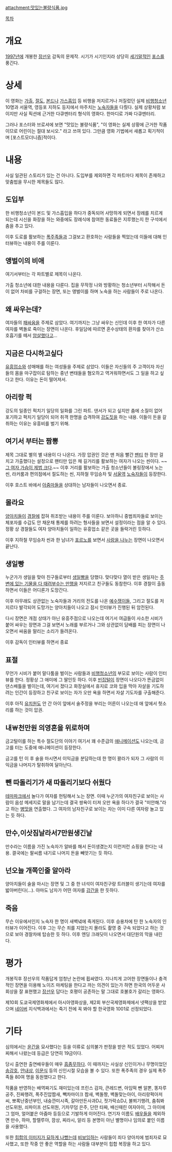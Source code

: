 attachment:맛있는불량식품.jpg

[[목차]]

= 개요 =
[[1997년]]에 개봉한 [[장선우]] 감독의 문제작. 시기가 시기인지라 상당히 [[세기말]]적인 [[포스]]를 풍긴다.

= 상세 =
이 영화는 [[가출]], [[절도]], [[본드]]나 [[가스]]흡입 등 비행을 저지르거나 저질렀던 실제 [[비행청소년]] 10명과 서울역, 영등포 지하도 등지에서 마주치는 [[노숙자]]들을 다뤘다. 실제 상황처럼 보이지만 사실 픽션에 근거한 다큐멘터리 형식의 영화다. 한마디로 가짜 다큐멘터리.

그러나 포스터와 브로셔에 보면 "맛있는 불량식품", "이 영화는 실제 상황에 근거한 작품이므로 어린이는 절대 보시오." 라고 쓰여 있다. 그만큼 영화 기법에서 새롭고 획기적이며 [포스트모더니즘]적이다.

= 내용 =
사실 일관된 스토리가 있는 건 아니다. 도입부를 제외하면 각 파트마다 제목이 존재하고 맞춤법을 무시한 제목들도 많다.

== 도입부 ==
한 비행청소년이 본드 및 가스흡입을 하다가 중독되어 사망하게 되면서 장례를 치르게 되는데 시신을 화장을 하는 와중에도 장례식에 참여한 동료들은 지루했는지 한 구석에서 춤을 추고 있다.

이후 도로를 활보하는 [[폭주족]]들과 그걸보고 환호하는 사람들을 찍었는데 이들에 대해 인터뷰하는 내용이 주를 이룬다.

== 앵벌이의 비애 ==
여기서부터는 각 파트별로 제목이 나온다.

가출 청소년에 대한 내용을 다룬다. 집을 무작정 나와 방황하는 청소년부터 시작해서 돈이 없어 차비를 구걸하는 장면, 또는 앵벌이를 하며 노숙을 하는 사람들이 주로 나온다.

== 왜 싸우는데? ==
여자들의 [[패싸움]]을 주제로 삼았다. 여기까지는 그냥 싸우는 신인데 이후 한 여자가 다른 여자를 벽돌로 죽이는 장면이 나온다. 후일담에 따르면 혼수상태의 환자를 찾아가 산소호흡기를 떼서 [[암살]]했다고...

== 지금은 다시하고싶다 ==
[[유흥업소]]와 성매매를 하는 여성들을 주제로 삼았다. 이들은 자신들의 주 고객이자 자신들의 몸을 마구잡이로 탐하는 중년 변태들을 혐오하고 역겨워하면서도 그 일을 하고 싶다고 한다. 이유는 돈이 떨어져서.

== 아리랑 퍽 ==
강도의 일종인 퍽치기 일당의 일화를 그린 파트. 댄서가 되고 싶지만 춤에 소질이 없어 포기하고 퍽치기 일당이 되어 취객 한명을 습격하여 [[강도]]짓을 하는 내용. 이들이 돈을 갈취하는 이유는 유흥비를 벌기 위해.

== 여기서 부터는 짬뽕 ==
제목 그대로 별의 별 내용이 다 나온다. 가장 압권인 것은 맨 처음 빨간 [[팬티]] 한 장만 걸치고 가출했다는 설정으로 팬티만 입은 채 길거리를 활보하는 여자가 나오는 씬이다. ~~[[거유|그 여자 가슴이 제법 크다]].~~ 이후 거리를 활보하는 가출 청소년들이 볼링장에서 노는 씬, 라커룸과 편의점에서 절도하는 씬, 지하철 무임승차 및 [[서울역]] [[노숙자]]들이 등장한다.

이후 호스트 바에서 [[아줌마]]들을 상대하는 남자들이 나오면서 종료.

== 몰라요 ==
[[양아치]]들이 [[경찰]]에 잡혀 취조받는 내용이 주를 이룬다. 보아하니 중범죄자들로 보이는 체포자를 수갑도 안 채운채 통제를 하려는 형사들을 보면서 설정이라는 점을 알 수 있다. 정황 상 경찰들도 여자 양아치들이 일하는 유흥업소 같은 곳을 들락거린 듯하다.

이후 지하철 무임승차 씬과 한 남녀가 [[포르노]]를 보면서 [[펠라치오|사랑을 나누는]] 장면이 나오면서 끝난다.

== 생일빵 ==
누군가가 생일을 맞아 친구들로부터 [[생일빵]]을 당했다. 맞다맞다 열이 받은 생일자는 [[손괴|주변에 있는 기물을 다 때려부수는 만행]]을 저지르고 친구들도 동참한다. 이후 경찰이 출동하면서 이들은 어디론가 도망간다.

이후 아무래도 상관없는 노숙자들과 거리의 전도를 나온 [[예수쟁이]]들, 그리고 절도를 저지르다 발각되어 도망가는 양아치들이 나오고 잠시 인터뷰가 진행된 뒤 암전된다.

다시 장면은 개점 상태가 아닌 유흥주점으로 나오는데 여기서 여급들이 사소한 시비가 붙어 싸우는 장면과 그걸 보면서 노래를 부르거나 그와 상관없이 담배를 피는 장면이 나오면서 싸움을 말리는 소리가 들려온다.

이후 감독이 인터뷰를 하면서 종료

== 표절 ==
무언가 시비가 붙어 말다툼을 벌이는 사람들과 [[비행청소년]]의 부모로 보이는 사람이 인터뷰를 한다. 정황상 그 애미에 그 딸인듯 하다. 이후 [[빈집털이]] 장면이 나오다가 뜬금없이 댄스배틀을 벌이는데, 여기서 졌다고 화장실에서 휴지로 코와 입을 막아 자살을 기도하려는 인간이 등장하고 친구로 보이는 자가 오만 욕을 하면서 자살 기도자를 구출해준다.

이후 아직 [[유치원]]도 안 간 아이 앞에서 술주정을 부리는 어른이 나오는데 애 앞에서 헛소리를 하는 것이 압권.

== 내￦천만원 의영혼을 위로하며 ==
금고털이를 하는 특수 절도단의 이야기 여기서 꽤 수준급의 [[애니메이션]]도 나오는데, 금고를 터는 도중에 애니메이션이 등장한다. 

금고를 턴 이 후 술을 마시면서 이익금을 분담하는데 한 명이 꽐라가 되자 그 사람의 이익금을 나머지가 탈취하여 달아난다.

== 뺀 따돌리기가 새 따돌리기보다 쉬웠다 ==
[[테마파크]]에서 놀다가 여자를 헌팅해서 노는 장면. 이때 누군가의 여자친구로 보이는 사람이 음성 메세지로 말을 남기는데 결국 쌍욕이 터져 오만 욕을 하다가 결국 "미안해."라고 하는 [[병맛]]을 연출했다. 그 여자의 남자친구로 보이는 자는 이미 다른 여자랑 놀고 있는 듯 하다.

== 만수,이삿짐날라서7만원생긴날 ==
만수라는 이름을 가진 노숙자가 알바를 해서 돈이생겼는지 이런저런 쇼핑을 한다는 내용. 결국에는 팔씨름 내기로 나머지 돈을 빼앗기는 듯 하다.

== 넌오늘 개쪽인줄 알아라 ==
양아치들이 술을 마시는 장면 및 그 중 한 녀석이 여자친구랑 트러블이 생기는데 여자를 밟아버린다(...). 아마도 남자가 어떤 여자를 [[강간]]을 한 듯하다.

== 죽음 ==
무슨 이유에서인지 노숙자 한 명이 새벽녘에 죽게된다. 이후 승용차에 탄 한 노숙자의 인터뷰가 이어진다. 이후 그는 무슨 죄를 지었는지 몰라도 촬영 중 구속 되었다고 하는 것으로 보아 경찰차에 탑승한 듯 하다. 이후 엔딩 크래딧이 나오면서 대단원의 막을 내린다.

= 평가 =
개봉직후 장선우의 작품답게 엄청난 논란에 휩싸였다. 지나치게 고어한 장면들이나 충격적인 장면을 이용해 노이즈 마케팅을 한다고 까는 의견이 있는가 하면 한국의 어두운 사회상을 잘 표현했고 [[장선우]] 답다는 호평이 공존하는 말 그대로 호불호가 갈리는 영화다.

제10회 도쿄국제영화제에서 아시아영화상을, 제2회 부산국제영화제에서 넷팩상을 받았으며 [[네이버]] 지식백과에서는 죽기 전에 꼭 봐야 할 한국영화 1001로 선정되었다.

= 기타 =
심의에서는 [[윤간]]을 묘사했다는 등을 이류로 심의불가 판정을 받은 적도 있었다. 어찌저찌해서 나왔는데 등급은 당연히 19금이다. 

당시 출연한 출연배우들이 매우 [[흠좀무]]하다. 이 때까지는 사실상 신인이거나 무명이었던 [[송강호]], [[안내상]], [[이문식]] 등의 신인시절 모습을 볼 수 있다. 또한 폭주족의 경우 실제 폭주족들 80여 명을 동원했다고 한다.

작품을 반영하는 배역짜기도 재미있는데 프린스 감자, 큰레드변, 아임떡 뺀 알뽄, 똥자루공주, 진짜행려, 폭주진압짭새, 빽차마이크 짭새, 벽돌짱, 벽돌맞는아이, 아리랑퍽아저씨, 뽀록난중년부인, 내숭깐미시족, 갈아만든사과DJ, 젓가락쇼DJ, 불쬐기행려, 춤춰봐 선도위원, 쇠파이프 선도위원, 기차무덤 은주, 단란 타짜, 배신때린 여자아이, 그 아이에 그 엄마, 얼어붙은 아줌마 등등으로 기발하게 이어진다. 연기자 이름도 [[배우]]들을 제외하면 만수, 하마, 할렐루야, 깜상, 찌라시, 알리 등 본명이 아닌 별명이나 임의로 붙인 이름을 사용했다.

또한 [[힙합]][[힙합이나 하고 다니고|의 이미지가 묘하게 나빴는데]] [[비보잉]]하는 사람들이 죄다 양아치에 범죄자로 묘사했고, 또한 작중 안 좋은 역할을 하는 사람들 대부분이 힙합 복장을 하고 있다.
